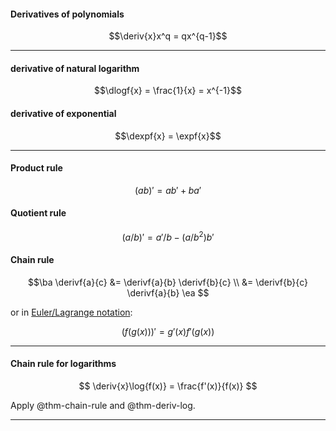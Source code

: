 
:::{#thm-deriv-polynomial}
#### Derivatives of polynomials

$$\deriv{x}x^q = qx^{q-1}$$

:::

---

:::{#thm-deriv-log}

#### derivative of natural logarithm
$$\dlogf{x} = \frac{1}{x} = x^{-1}$$
:::

:::{#thm-deriv-exp}
#### derivative of exponential
$$\dexpf{x} = \expf{x}$$
:::

---

:::{#thm-product-rule}
#### Product rule
$$(ab)' = ab' + ba'$$
:::

:::{#thm-quotient-rule}
#### Quotient rule
$$(a/b)' = a'/b - (a/b^2)b'$$
:::

:::{#thm-chain-rule}
#### Chain rule
$$\ba
\derivf{a}{c} &=
\derivf{a}{b} \derivf{b}{c}
\\
&= \derivf{b}{c} \derivf{a}{b}
\ea
$$

or in [Euler/Lagrange notation](https://en.wikipedia.org/wiki/Notation_for_differentiation#Lagrange's_notation):

$$(f(g(x)))' = g'(x) f'(g(x))$$
:::

---

:::{#cor-deriv-log-chain}

#### Chain rule for logarithms
$$
\deriv{x}\log{f(x)} = \frac{f'(x)}{f(x)}
$$

:::

::: proof
Apply @thm-chain-rule and @thm-deriv-log.
:::

---
